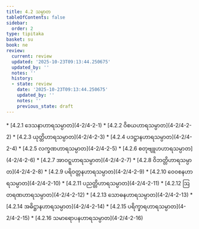```yaml
---
title: 4.2 သမ္ပာတ
tableOfContents: false
sidebar:
  order: 2
type: tipitaka
basket: su
book: ne
review:
  current: review
  updated: '2025-10-23T09:13:44.250675'
  updated_by: ''
  notes: ''
  history:
  - state: review
    date: '2025-10-23T09:13:44.250675'
    updated_by: ''
    notes: ''
    previous_state: draft
---
```



<ReviewStatus review={frontmatter.review} showDetails={true} />

<HypothesisAnnotation frontmatter={frontmatter} />

<DynamicBreadcrumb />



<TableOfContents book="ne" section="4.2">
* [4.2.1 ဒေသနာဟာရသမ္ပာတ](4-2/4-2-1)
* [4.2.2 ဝိစယဟာရသမ္ပာတ](4-2/4-2-2)
* [4.2.3 ယုတ္တိဟာရသမ္ပာတ](4-2/4-2-3)
* [4.2.4 ပဒဋ္ဌာနဟာရသမ္ပာတ](4-2/4-2-4)
* [4.2.5 လက္ခဏဟာရသမ္ပာတ](4-2/4-2-5)
* [4.2.6 စတုဗျူဟဟာရသမ္ပာတ](4-2/4-2-6)
* [4.2.7 အာဝဋ္ဋဟာရသမ္ပာတ](4-2/4-2-7)
* [4.2.8 ဝိဘတ္တိဟာရသမ္ပာတ](4-2/4-2-8)
* [4.2.9 ပရိဝတ္တနဟာရသမ္ပာတ](4-2/4-2-9)
* [4.2.10 ဝေဝစနဟာရသမ္ပာတ](4-2/4-2-10)
* [4.2.11 ပညတ္တိဟာရသမ္ပာတ](4-2/4-2-11)
* [4.2.12 ဩတရဏဟာရသမ္ပာတ](4-2/4-2-12)
* [4.2.13 သောဓနဟာရသမ္ပာတ](4-2/4-2-13)
* [4.2.14 အဓိဋ္ဌာနဟာရသမ္ပာတ](4-2/4-2-14)
* [4.2.15 ပရိက္ခာရဟာရသမ္ပာတ](4-2/4-2-15)
* [4.2.16 သမာရောပနဟာရသမ္ပာတ](4-2/4-2-16)
</TableOfContents>